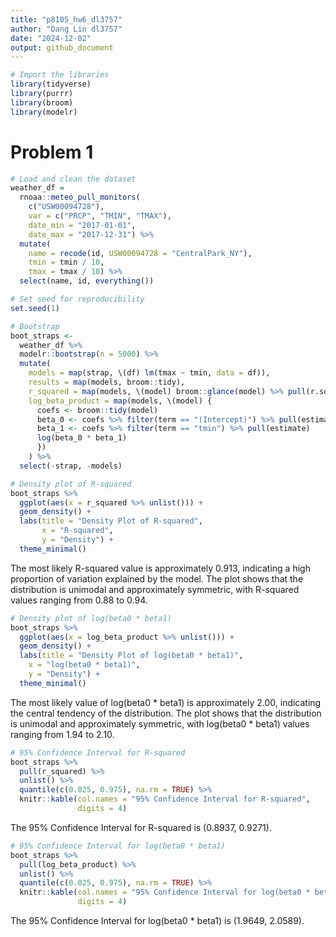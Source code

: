```yaml
---
title: "p8105_hw6_dl3757"
author: "Dang Lin dl3757"
date: "2024-12-02"
output: github_document
---
```


```r
# Import the libraries
library(tidyverse)
library(purrr)
library(broom)
library(modelr)
```

# Problem 1
```r
# Load and clean the dataset
weather_df = 
  rnoaa::meteo_pull_monitors(
    c("USW00094728"),
    var = c("PRCP", "TMIN", "TMAX"), 
    date_min = "2017-01-01",
    date_max = "2017-12-31") %>%
  mutate(
    name = recode(id, USW00094728 = "CentralPark_NY"),
    tmin = tmin / 10,
    tmax = tmax / 10) %>%
  select(name, id, everything())
```

```r
# Set seed for reproducibility
set.seed(1)

# Bootstrap
boot_straps <- 
  weather_df %>% 
  modelr::bootstrap(n = 5000) %>% 
  mutate(
    models = map(strap, \(df) lm(tmax ~ tmin, data = df)),
    results = map(models, broom::tidy), 
    r_squared = map(models, \(model) broom::glance(model) %>% pull(r.squared)),
    log_beta_product = map(models, \(model) {
      coefs <- broom::tidy(model)
      beta_0 <- coefs %>% filter(term == "(Intercept)") %>% pull(estimate)
      beta_1 <- coefs %>% filter(term == "tmin") %>% pull(estimate)
      log(beta_0 * beta_1)
      })
    ) %>% 
  select(-strap, -models)
```

```r
# Density plot of R-squared
boot_straps %>%
  ggplot(aes(x = r_squared %>% unlist())) +
  geom_density() +
  labs(title = "Density Plot of R-squared", 
       x = "R-squared", 
       y = "Density") + 
  theme_minimal()
```

The most likely R-squared value is approximately 0.913, indicating a high proportion of variation explained by the model. The plot shows that the distribution is unimodal and approximately symmetric, with R-squared values ranging from 0.88 to 0.94. 

```r
# Density plot of log(beta0 * beta1)
boot_straps %>%
  ggplot(aes(x = log_beta_product %>% unlist())) +
  geom_density() + 
  labs(title = "Density Plot of log(beta0 * beta1)",
    x = "log(beta0 * beta1)",
    y = "Density") + 
  theme_minimal()
```

The most likely value of log(beta0 * beta1) is approximately 2.00, indicating the central tendency of the distribution. The plot shows that the distribution is unimodal and approximately symmetric, with log(beta0 * beta1) values ranging from 1.94 to 2.10.

```r
# 95% Confidence Interval for R-squared
boot_straps %>%
  pull(r_squared) %>% 
  unlist() %>%
  quantile(c(0.025, 0.975), na.rm = TRUE) %>% 
  knitr::kable(col.names = "95% Confidence Interval for R-squared", 
               digits = 4)
```

The 95% Confidence Interval for R-squared is (0.8937, 0.9271).

```r
# 95% Confidence Interval for log(beta0 * beta1)
boot_straps %>%
  pull(log_beta_product) %>% 
  unlist() %>%
  quantile(c(0.025, 0.975), na.rm = TRUE) %>% 
  knitr::kable(col.names = "95% Confidence Interval for log(beta0 * beta1)", 
               digits = 4)
```

The 95% Confidence Interval for log(beta0 * beta1) is (1.9649, 2.0589).
